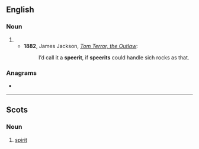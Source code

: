 ==English==

===Noun===
{{en-noun}}

# {{eye dialect|lang=en|spirit}}
#* '''1882''', James Jackson, ''[http://www.gutenberg.org/files/55258/55258-h/55258-h.htm Tom Terror, the Outlaw]'':
#*: I’d call it a '''speerit''', if '''speerits''' could handle sich rocks as that.

===Anagrams===
* {{anagrams|en|respite|spreite}}

----

==Scots==

===Noun===
{{sco-noun}}

# [[spirit]]
